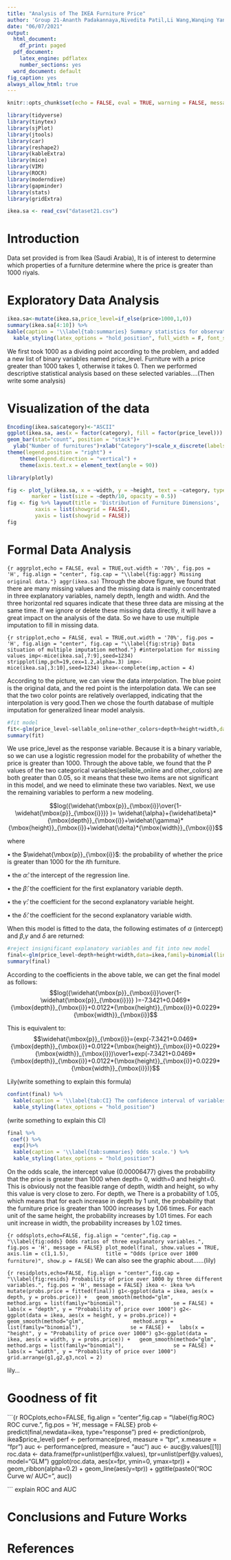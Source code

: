 ---
title: "Analysis of The IKEA Furniture Price"
author: 'Group 21-Ananth Padakannaya,Nivedita Patil,Li Wang,Wanqing Yang,Boyao Ma'
date: "06/07/2021"
output:
  html_document:
    df_print: paged
  pdf_document:
    latex_engine: pdflatex
    number_sections: yes
  word_document: default
fig_caption: yes
always_allow_html: true
---

```{r setup, include=FALSE}
knitr::opts_chunk$set(echo = FALSE, eval = TRUE, warning = FALSE, message = FALSE, comment = NA)
```

```{r library}
library(tidyverse)
library(tinytex)
library(sjPlot)
library(jtools)
library(car)
library(reshape2)
library(kableExtra)
library(mice)
library(VIM)
library(ROCR)
library(moderndive)
library(gapminder)
library(stats)
library(gridExtra)
```

```{r data, echo = FALSE, eval = TRUE}
ikea.sa <- read_csv("dataset21.csv")
```

# Introduction{#sec:Intro}
Data set provided is from Ikea (Saudi Arabia), It is of interest to determine which properties of a furniture determine where the price is greater than 1000 riyals.

# Exploratory Data Analysis {#sec:EDA}
```{r exploratory,echo = FALSE, eval = TRUE}
ikea.sa<-mutate(ikea.sa,price_level=if_else(price>1000,1,0))
summary(ikea.sa[4:10]) %>%
kable(caption = '\\label{tab:summaries} Summary statistics for observations with chosen variables.') %>%
  kable_styling(latex_options = "hold_position", full_width = F, font_size = 8)
```
We first took 1000 as a dividing point according to the problem, and added a new list of binary variables named price_level. Furniture with a price greater than 1000 takes 1, otherwise it takes 0. Then we performed descriptive statistical analysis based on these selected variables....(Then write some analysis)

# Visualization of the data {#sec:VIS}
```{r histogram,echo = FALSE, eval = TRUE}
Encoding(ikea.sa$category)<-"ASCII"
ggplot(ikea.sa, aes(x = factor(category), fill = factor(price_level))) +
geom_bar(stat="count", position = "stack")+
  ylab("Number of furnitures")+xlab("Category")+scale_x_discrete(labels = abbreviate)+
theme(legend.position = "right") +
    theme(legend.direction = "vertical") +
    theme(axis.text.x = element_text(angle = 90))
```
```{r exploratory ,echo = FALSE, eval = TRUE}
library(plotly)

fig <- plot_ly(ikea.sa, x = ~width, y = ~height, text = ~category, type = 'scatter', mode = 'markers',color=~category,
        marker = list(size = ~depth/10, opacity = 0.5))
fig <- fig %>% layout(title = 'Distribution of Furniture Dimensions',
         xaxis = list(showgrid = FALSE),
         yaxis = list(showgrid = FALSE))
fig
```
# Formal Data Analysis {#sec:FDA}
```{r aggrplot,echo = FALSE, eval = TRUE,out.width = '70%', fig.pos = 'H', fig.align = "center", fig.cap = "\\label{fig:aggr} Missing original data."}
aggr(ikea.sa)
```
Through the above figure, we found that there are many missing values and the missing data is mainly concentrated in three explanatory variables, namely depth, length and width. And the three horizontal red squares indicate that these three data are missing at the same time. If we ignore or delete these missing data directly, it will have a great impact on the analysis of the data. So we have to use multiple imputation to fill in missing data.

```{r stripplot,echo = FALSE, eval = TRUE,out.width = '70%', fig.pos = 'H', fig.align = "center", fig.cap = "\\label{fig:strip} Data situation of multiple imputation method."}
#interpolation for missing values
imp<-mice(ikea.sa[,7:9],seed=1234)
stripplot(imp,pch=19,cex=1.2,alpha=.3)
imp<-mice(ikea.sa[,3:10],seed=1234)
ikea<-complete(imp,action = 4)
```

According to the picture, we can view the data interpolation. The blue point is the original data, and the red point is the interpolation data. We can see that the two color points are relatively overlapped, indicating that the interpolation is very good.Then we chose the fourth database of multiple imputation for generalized linear model analysis.

```{r glm,echo = FALSE, eval = TRUE}
#fit model
fit<-glm(price_level~sellable_online+other_colors+depth+height+width,data=ikea,family=binomial(link="logit"))
summary(fit)
```
We use price_level as the response variable. Because it is a binary variable, so we can use a logistic regression model for the probability of whether the price is greater than 1000. Through the above table, we found that the P values of the two categorical variables(sellable_online and other_colors) are both greater than 0.05, so it means that these two items are not significant in this model, and we need to eliminate these two variables. Next, we use the remaining variables to perform a new modeling.

$$log({\widehat{\mbox{p}}_{\mbox{i}}\over{1-\widehat{\mbox{p}}_{\mbox{i}}}} )= \widehat{\alpha}+{\widehat\beta}*{\mbox{depth}}_{\mbox{i}}+\widehat{\gamma}*{\mbox{height}}_{\mbox{i}}+\widehat{\delta}*{\mbox{width}}_{\mbox{i}}$$

where

• the $\widehat{\mbox{p}}_{\mbox{i}}$:  the probability of whether the price is greater than 1000 for the $i\mbox{th}$ furniture.

• the $\widehat{\alpha}$: the intercept of the regression line.

• the $\widehat{\beta}$: the coefficient for the first explanatory variable ${\mbox{depth}}$.

• the $\widehat{\gamma}$: the coefficient for the second explanatory variable ${\mbox{height}}$.

• the $\widehat{\delta}$: the coefficient for the second explanatory variable ${\mbox{width}}$.

When this model is fitted to the data, the following estimates of ${\alpha}$  (intercept) and ${\beta}$,${\gamma}$ and ${\delta}$ are returned:
```{r,echo = FALSE, eval = TRUE}
#reject insignificant explanatory variables and fit into new model
final<-glm(price_level~depth+height+width,data=ikea,family=binomial(link="logit"))
summary(final)
```
According to the coefficients in the above table, we can get the final model as follows:
$$log({\widehat{\mbox{p}}_{\mbox{i}}\over{1-\widehat{\mbox{p}}_{\mbox{i}}}} )=-7.3421+0.0469*{\mbox{depth}}_{\mbox{i}}+0.0122*{\mbox{height}}_{\mbox{i}}+0.0229*{\mbox{width}}_{\mbox{i}}$$

This is equivalent to:
$$\widehat{\mbox{p}}_{\mbox{i}}={exp(-7.3421+0.0469*{\mbox{depth}}_{\mbox{i}}+0.0122*{\mbox{height}}_{\mbox{i}}+0.0229*{\mbox{width}}_{\mbox{i}})\over1+exp(-7.3421+0.0469*{\mbox{depth}}_{\mbox{i}}+0.0122*{\mbox{height}}_{\mbox{i}}+0.0229*{\mbox{width}}_{\mbox{i}})}$$

Lily(write something to explain this formula)

```{r,echo = FALSE, eval = TRUE}
confint(final) %>%
  kable(caption = '\\label{tab:CI} The confidence interval of variables.') %>%
  kable_styling(latex_options = "hold_position")
```
(write something to explain this CI)


```{r,echo = FALSE, eval = TRUE}
final %>%
 coef() %>%
  exp()%>%
  kable(caption = '\\label{tab:summaries} Odds scale.') %>%
  kable_styling(latex_options = "hold_position")
```
On the odds scale, the intercept value (0.00006477) gives the probability that the price is greater than 1000 when depth= 0, width=0 and height=0. This is obviously not the feasible range of depth, width and height, so why this value is very close to zero. For depth, we There is a probability of 1.05, which means that for each increase in depth by 1 unit, the probability that the furniture price is greater than 1000 increases by 1.06 times. For each unit of the same height, the probability increases by 1.01 times. For each unit increase in width, the probability increases by 1.02 times.

```{r oddsplots,echo=FALSE, fig.align = "center",fig.cap = "\\label{fig:odds} Odds ratios of three explanatory variables.", fig.pos = 'H', message = FALSE}
plot_model(final, show.values = TRUE, axis.lim = c(1,1.5),
           title = "Odds (price over 1000 furniture)", show.p = FALSE)
```
We can also see the graphic about......(lily)


```{r residplots,echo=FALSE, fig.align = "center",fig.cap = "\\label{fig:resids} Probability of price over 1000 by three different variables.", fig.pos = 'H', message = FALSE}
ikea <- ikea %>%
          mutate(probs.price = fitted(final))
g1<-ggplot(data = ikea, aes(x = depth, y = probs.price)) +
  geom_smooth(method="glm", 
              method.args = list(family="binomial"), 
              se = FALSE) +
  labs(x = "depth", y = "Probability of price over 1000")
g2<-ggplot(data = ikea, aes(x = height, y = probs.price)) +
  geom_smooth(method="glm", 
              method.args = list(family="binomial"), 
              se = FALSE) +
  labs(x = "height", y = "Probability of price over 1000")
g3<-ggplot(data = ikea, aes(x = width, y = probs.price)) +
  geom_smooth(method="glm", 
              method.args = list(family="binomial"), 
              se = FALSE) +
  labs(x = "width", y = "Probability of price over 1000")
grid.arrange(g1,g2,g3,ncol = 2)
```


lily...

# Goodness of fit
```{r ROCplots,echo=FALSE, fig.align = "center",fig.cap = "\\label{fig:ROC} ROC curve.", fig.pos = 'H', message = FALSE}
prob <- predict(final,newdata=ikea, type="response")
pred <- prediction(prob, ikea$price_level)
perf <- performance(pred, measure = "tpr", x.measure = "fpr")
auc <- performance(pred, measure = "auc")
auc <- auc@y.values[[1]]
roc.data <- data.frame(fpr=unlist(perf@x.values),
                       tpr=unlist(perf@y.values),
                       model="GLM")
ggplot(roc.data, aes(x=fpr, ymin=0, ymax=tpr)) +
    geom_ribbon(alpha=0.2) +
    geom_line(aes(y=tpr)) + 
    ggtitle(paste0("ROC Curve w/ AUC=", auc))

```
explain ROC and AUC

# Conclusions and Future Works
# References

